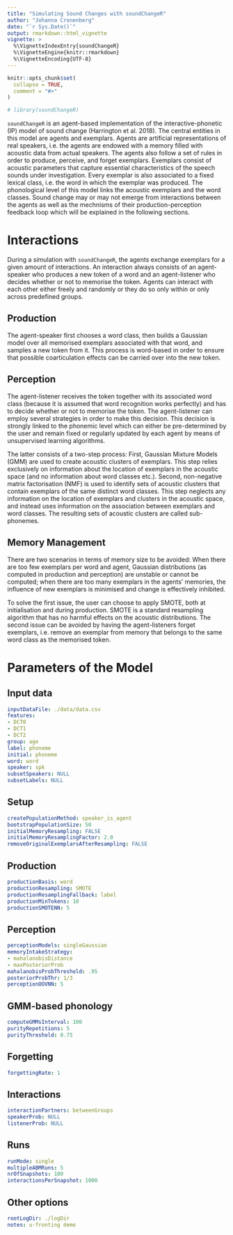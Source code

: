 ```yaml
---
title: "Simulating Sound Changes with soundChangeR"
author: "Johanna Cronenberg"
date: "`r Sys.Date()`"
output: rmarkdown::html_vignette
vignette: >
  %\VignetteIndexEntry{soundChangeR}
  %\VignetteEngine{knitr::rmarkdown}
  %\VignetteEncoding{UTF-8}
---
```


```r
knitr::opts_chunk$set(
  collapse = TRUE,
  comment = "#>"
)
```

```r
# library(soundChangeR)
```

`soundChangeR` is an agent-based implementation of the interactive-phonetic (IP) model of sound change (Harrington et al. 2018). The central entities in this model are agents and exemplars. Agents are artificial representations of real speakers, i.e. the agents are endowed with a memory filled with acoustic data from actual speakers. The agents also follow a set of rules in order to produce, perceive, and forget exemplars. Exemplars consist of acoustic parameters that capture essential characteristics of the speech sounds under investigation. Every exemplar is also associated to a fixed lexical class, i.e. the word in which the exemplar was produced. The phonological level of this model links the acoustic exemplars and the word classes. Sound change may or may not emerge from interactions between the agents as well as the mechnisms of their production-perception feedback loop which will be explained in the following sections.

# Interactions

During a simulation with `soundChangeR`, the agents exchange exemplars for a given amount of interactions. An interaction always consists of an agent-speaker who produces a new token of a word and an agent-listener who decides whether or not to memorise the token. Agents can interact with each other either freely and randomly or they do so only within or only across predefined groups.

## Production

The agent-speaker first chooses a word class, then builds a Gaussian model over all memorised exemplars associated with that word, and samples a new token from it. This process is word-based in order to ensure that possible coarticulation effects can be carried over into the new token.

## Perception

The agent-listener receives the token together with its associated word class (because it is assumed that word recognition works perfectly) and has to decide whether or not to memorise the token. The agent-listener can employ several strategies in order to make this decision. This decision is strongly linked to the phonemic level which can either be pre-determined by the user and remain fixed or regularly updated by each agent by means of unsupervised learning algorithms. 

The latter consists of a two-step process: First, Gaussian Mixture Models (GMM) are used to create acoustic clusters of exemplars. This step relies exclusively on information about the location of exemplars in the acoustic space (and no information about word classes etc.). Second, non-negative matrix factorisation (NMF) is used to identify sets of acoustic clusters that contain exemplars of the same distinct word classes. This step neglects any information on the location of exemplars and clusters in the acoustic space, and instead uses information on the association between exemplars and word classes. The resulting sets of acoustic clusters are called sub-phonemes.

## Memory Management

There are two scenarios in terms of memory size to be avoided: When there are too few exemplars per word and agent, Gaussian distributions (as computed in production and perception) are unstable or cannot be computed; when there are too many exemplars in the agents' memories, the influence of new exemplars is minimised and change is effectively inhibited.

To solve the first issue, the user can choose to apply SMOTE, both at initialisation and during production. SMOTE is a standard resampling algorithm that has no harmful effects on the acoustic distributions. The second issue can be avoided by having the agent-listeners forget exemplars, i.e. remove an exemplar from memory that belongs to the same word class as the memorised token.

# Parameters of the Model



## Input data

```yml
inputDataFile: ./data/data.csv
features: 
- DCT0
- DCT1
- DCT2
group: age
label: phoneme
initial: phoneme
word: word
speaker: spk
subsetSpeakers: NULL
subsetLabels: NULL
```

## Setup

```yml
createPopulationMethod: speaker_is_agent
bootstrapPopulationSize: 50
initialMemoryResampling: FALSE
initialMemoryResamplingFactor: 2.0
removeOriginalExemplarsAfterResampling: FALSE
```

## Production

```yml
productionBasis: word
productionResampling: SMOTE
productionResamplingFallback: label
productionMinTokens: 10
productionSMOTENN: 5
```

## Perception

```yml
perceptionModels: singleGaussian
memoryIntakeStrategy: 
- mahalanobisDistance
- maxPosteriorProb
mahalanobisProbThreshold: .95
posteriorProbThr: 1/3
perceptionOOVNN: 5
```

## GMM-based phonology

```yml
computeGMMsInterval: 100
purityRepetitions: 5
purityThreshold: 0.75
```

## Forgetting

```yml
forgettingRate: 1
```

## Interactions

```yml
interactionPartners: betweenGroups
speakerProb: NULL
listenerProb: NULL
```

## Runs

```yml
runMode: single
multipleABMRuns: 5
nrOfSnapshots: 100
interactionsPerSnapshot: 1000
```

## Other options

```yml
rootLogDir: ./logDir
notes: u-fronting demo
```


